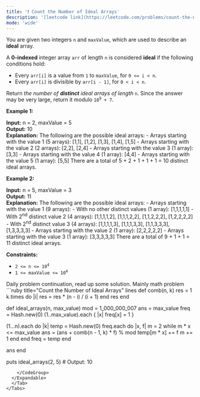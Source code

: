 ```yaml
---
title: '❗️ Count the Number of Ideal Arrays'
description: '[leetcode link](https://leetcode.com/problems/count-the-number-of-ideal-arrays/description/)'
mode: 'wide'
---
```

<Tabs>
  <Tab title="Question" icon="circle-question" iconType="regular">
    <Card>
      <p>You are given two integers <code>n</code> and <code>maxValue</code>, which are used to describe an <strong>ideal</strong> array.</p>  <p>A <strong>0-indexed</strong> integer array <code>arr</code> of length <code>n</code> is considered <strong>ideal</strong> if the following conditions hold:</p>  <ul>  <li>Every <code>arr[i]</code> is a value from <code>1</code> to <code>maxValue</code>, for <code>0 &lt;= i &lt; n</code>.</li>  <li>Every <code>arr[i]</code> is divisible by <code>arr[i - 1]</code>, for <code>0 &lt; i &lt; n</code>.</li> </ul>  <p>Return <em>the number of <strong>distinct</strong> ideal arrays of length </em><code>n</code>. Since the answer may be very large, return it modulo <code>10<sup>9</sup> + 7</code>.</p>   <p><strong class="example">Example 1:</strong></p>   <strong>Input:</strong> n = 2, maxValue = 5 <br/> <strong>Output:</strong> 10 <br/> <strong>Explanation:</strong> The following are the possible ideal arrays: - Arrays starting with the value 1 (5 arrays): [1,1], [1,2], [1,3], [1,4], [1,5] - Arrays starting with the value 2 (2 arrays): [2,2], [2,4] - Arrays starting with the value 3 (1 array): [3,3] - Arrays starting with the value 4 (1 array): [4,4] - Arrays starting with the value 5 (1 array): [5,5] There are a total of 5 + 2 + 1 + 1 + 1 = 10 distinct ideal arrays.   <p><strong class="example">Example 2:</strong></p>   <strong>Input:</strong> n = 5, maxValue = 3 <br/> <strong>Output:</strong> 11 <br/> <strong>Explanation:</strong> The following are the possible ideal arrays: - Arrays starting with the value 1 (9 arrays):     - With no other distinct values (1 array): [1,1,1,1,1]     - With 2<sup>nd</sup> distinct value 2 (4 arrays): [1,1,1,1,2], [1,1,1,2,2], [1,1,2,2,2], [1,2,2,2,2]    - With 2<sup>nd</sup> distinct value 3 (4 arrays): [1,1,1,1,3], [1,1,1,3,3], [1,1,3,3,3], [1,3,3,3,3] - Arrays starting with the value 2 (1 array): [2,2,2,2,2] - Arrays starting with the value 3 (1 array): [3,3,3,3,3] There are a total of 9 + 1 + 1 = 11 distinct ideal arrays.    <p><strong>Constraints:</strong></p>  <ul>  <li><code>2 &lt;= n &lt;= 10<sup>4</sup></code></li>  <li><code>1 &lt;= maxValue &lt;= 10<sup>4</sup></code></li> </ul> 
    </Card>
  </Tab>
  <Tab title="Solution" icon="lightbulb" iconType="regular" >
    <Card>
      Daily problem continuation, read up some solution. Mainly math problem 
    </Card>
  <Expandable title="code">
    <CodeGroup dropdown>
```ruby title="Count the Number of Ideal Arrays" lines
def comb(n, k)
  res = 1
  k.times do |i|
    res = res * (n - i) / (i + 1)
  end
  res
end

def ideal_arrays(n, max_value)
  mod = 1_000_000_007
  ans = max_value
  freq = Hash.new(0)
  (1..max_value).each { |x| freq[x] = 1 }

  (1...n).each do |k|
    temp = Hash.new(0)
    freq.each do |x, f|
      m = 2
      while m * x <= max_value
        ans = (ans + comb(n - 1, k) * f) % mod
        temp[m * x] += f
        m += 1
      end
    end
    freq = temp
  end

  ans
end

puts ideal_arrays(2, 5)  # Output: 10
```
    </CodeGroup>
  </Expandable>
  </Tab>
</Tabs>